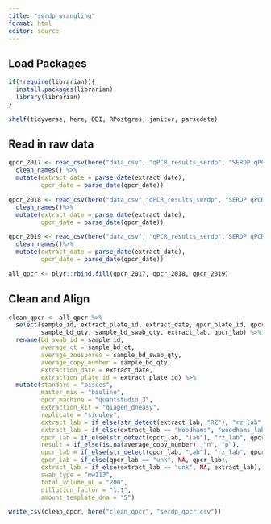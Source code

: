 ```yaml
---
title: "serdp_wrangling"
format: html
editor: source
---
```


## Load Packages

```r

if(!require(librarian)){
  install.packages(librarian)
  library(librarian)
}

shelf(tidyverse, here, DBI, RPostgres, janitor, parsedate)

```

## Read in raw data

```r

qpcr_2017 <- read_csv(here("data_csv", "qPCR_results_serdp", "SERDP qPCR results 2017_220721.csv")) %>% 
  clean_names() %>% 
  mutate(extract_date = parse_date(extract_date),
         qpcr_date = parse_date(qpcr_date))

qpcr_2018 <- read_csv(here("data_csv","qPCR_results_serdp", "SERDP qPCR results 2018_191129.csv")) %>% 
  clean_names()%>% 
  mutate(extract_date = parse_date(extract_date),
         qpcr_date = parse_date(qpcr_date))

qpcr_2019 <- read_csv(here("data_csv", "qPCR_results_serdp","SERDP qPCR results 2019_220721.csv")) %>% 
  clean_names()%>% 
  mutate(extract_date = parse_date(extract_date),
         qpcr_date = parse_date(qpcr_date))

all_qpcr <- plyr::rbind.fill(qpcr_2017, qpcr_2018, qpcr_2019) 

```

## Clean and Align

```r
clean_qpcr <- all_qpcr %>% 
  select(sample_id, extract_plate_id, extract_date, qpcr_plate_id, qpcr_date, sample_bd_ct, 
         sample_bd_qty, sample_bd_swab_qty, extract_lab, qpcr_lab) %>% 
  rename(bd_swab_id = sample_id,
         average_ct = sample_bd_ct,
         average_zoospores = sample_bd_swab_qty,
         average_copy_number = sample_bd_qty,
         extraction_date = extract_date,
         extraction_plate_id = extract_plate_id) %>% 
  mutate(standard = "pisces",
         master_mix = "bioline",
         qpcr_machine = "quantstudio_3",
         extraction_kit = "qiagen_dneasy",
         replicate = "singley",
         extract_lab = if_else(str_detect(extract_lab, "RZ"), "rz_lab", extract_lab),
         extract_lab = if_else(extract_lab == "Woodhams", "woodhams_lab", extract_lab),
         qpcr_lab = if_else(str_detect(qpcr_lab, "lab"), "rz_lab", qpcr_lab),
         result = if_else(is.na(average_copy_number), "n", "p"),
         qpcr_lab = if_else(str_detect(qpcr_lab, "Lab"), "rz_lab", qpcr_lab),
         qpcr_lab = if_else(qpcr_lab == "unk", NA, qpcr_lab),
         extract_lab = if_else(extract_lab == "unk", NA, extract_lab),
         swab_type = "mw113",
         total_volume_uL = "200",  
         dillution_factor = "1:1",
         amount_template_dna = "5")

write_csv(clean_qpcr, here("clean_qpcr", "serdp_qpcr.csv"))

```
